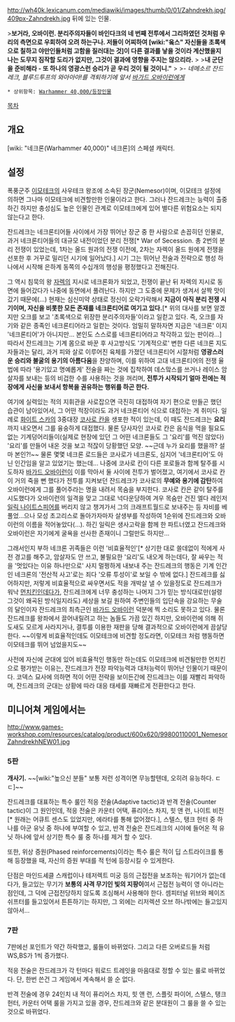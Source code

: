 {{{+1 '''Nemesor Zahndrekh'''}}}
{{{+1 네메소르 잔드레크}}}

http://wh40k.lexicanum.com/mediawiki/images/thumb/0/01/Zahndrekh.jpg/409px-Zahndrekh.jpg
뒤에 있는 인물.

>'''보거라, 오바이런. 분리주의자들이 바인다크의 네 번째 전투에서 그리하였던 것처럼 우리의 측면으로 우회하여 오려 하는구나. 저들이 어찌하여 [wiki:"옼스" 자신들을 초록색으로 칠하고 야만인들처럼 고함을 질러대는 것]이 다른 결과를 낳을 것이라 계산했을지 나는 도무지 짐작할 도리가 없지만, 그것이 결과에 영향을 주지는 않으리라.'''
>
>'''내 군단을 준비해라 - 또 하나의 영광스런 승리가 곧 우리 것이 될 것이니."'''
>
>'' - 네메소르 잔드레크, 블루드투프의 와아아아!를 격퇴하기에 앞서 [[바가드 오바이런]]에게''
 * 상위항목: [[Warhammer 40,000/등장인물]]

[[목차]]

== 개요 ==
[wiki: "네크론(Warhammer 40,000)" 네크론]의 스페셜 캐릭터.

== 설정 ==
폭풍군주 [[이모테크]]의 사우테크 왕조에 소속된 장군(Nemesor)이며, 이모테크 설정에 의하면 그나마 이모테크에 비견할만한 인물이라고 한다. 그러나 잔드레크는 능력이 출중하긴 하지만 충성심도 높은 인물인 관계로 이모테크에게 있어 별다른 위험요소는 되지 않는다고 한다.

잔드레크는 네크론티어들 사이에서 가장 뛰어난 장군 중 한 사람으로 손꼽히던 인물로, 과거 네크론티어들의 대규모 내전이었던 분리 전쟁[* War of Secession. 총 2번의 분리 전쟁이 있었는데, 1차는 올드 원과의 전쟁 이전에, 2차는 자렉이 올드 원에게 전쟁을 선포한 후 거꾸로 밀리던 시기에 일어났다.] 시기 그는 뛰어난 전술과 전략으로 행성 하나에서 시작해 은하계 동쪽의 수십개의 행성을 평정했다고 전해진다.

그 역시 침묵의 왕 [[자렉]]의 지시로 네크론화가 되었고, 전쟁이 끝난 뒤 자렉의 지시로 동면에 들어갔다가 나중에 동면에서 풀려난다. 하지만 그 도중에 문제가 생겨서 살짝 맛이 갔기 때문에(...) 현재는 심신미약 상태로 정신이 오락가락해서 '''지금이 아직 분리 전쟁 시기이며, 자신을 비롯한 모든 존재를 네크론티어로 여기고 있다.'''[* 위의 대사를 보면 알겠지만 오크를 보고 '초록색으로 위장한 분리주의자들'이라고 일컫고 있다. 즉, 오크를 자기와 같은 종족인 네크론티어라고 일컫는 것이다. 엄밀히 말하자면 지금은 '네크론' 이지 '네크론티어'가 아니지만... 본인도 스스로를 네크론티어라고 착각하고 있는 판이라...] 따라서 잔드레크는 기계 몸으로 바꾼 후 사고방식도 '기계적으로' 변한 다른 네크론 지도자들과는 달리, 과거 피와 살로 이루어진 육체를 가졌던 네크론티어 시절처럼 '''영광스러운 승리와 불굴의 용기의 아름다움'''을 찬양하며, 이를 위하여 고대 네크론티어의 전쟁 율법에 따라 '용기있고 명예롭게' 전술을 짜는 것에 집착하여 데스맠스를 쓰거나 레이스 암살자를 보내는 등의 비겁한 수를 사용하는 것을 꺼리며, '''전투가 시작되기 얼마 전에는 적장에게 사신을 보내서 항복을 권유하는 행위를 하곤 한다.'''

여기에 실력있는 적의 지휘관을 사로잡으면 극진히 대접하여 자기 편으로 만들곤 했던 습관이 남아있어서, 그 어떤 적장이라도 과거 네크론티어 식으로 대접하는 게 취미다. 일례로 [[화이트 스카]]의 3중대장 [[코사로 칸]]을 생포한 적이 있는데, 이 때도 잔드레크는 '''요리'''까지 내오면서 그를 융숭하게 대접했다. 물론 당사자인 코사로 칸은 음식을 먹을 필요도 없는 기계덩어리들이(실제로 현장에 있던 그 어떤 네크론들도 그 '요리'를 먹진 않았다) '요리'를 만들어 내온 것을 보고 적잖이 당황했던 모양. ~~근데 누가 요리를 했을까? 설마 본인?!~~ 물론 몇몇 네크론 로드들은 코사로가 네크론도, 심지어 '네크론티어'도 아닌 인간임을 알고 있었기는 했는데... 나중에 코사로 칸이 다른 포로들과 함께 탈주를 시도하자 [[바가드 오바이런]]이 이를 막아서 둘 사이에 전투가 벌어졌고, 여기에서 코사로 칸이 거의 죽을 뻔 했다가 전투를 지켜보던 잔드레크가 코사로의 '''무예와 용기에 감탄'''하여 오바이런에게 그를 풀어주라는 명을 내려서 목숨을 부지한다. 코사로 칸은 같이 탈주를 시도했다가 오바이런의 일격을 맞고 그대로 넉다운당하여 겨우 목숨만 건진 엘다 레인저 [[일릭 나이트스피어]]를 버리지 않고 챙겨가서 그의 크래프트월드로 보내주는 등 자비를 베풀었...으나 모성 초고리스로 돌아가자마자 살생부를 작성하여 1순위에 잔드레크와 오바이런의 이름을 적어놓았다(...). 하긴 일릭은 생사고락을 함께 한 파트너였고 잔드레크와 오바이런은 자기에게 굴욕을 선사한 존재이니 그럴만도 하지만...

그래서인지 부하 네크론 귀족들은 이런 '비효율적인'[* 상기한 대로 쓸데없이 적에게 사전 경고를 해주고, 암살자도 안 쓰고, 불필요한 '요리'도 내오게 하는데다, 잘 싸우는 적을 '멋있다는 이유 하나만으로' 사지 멀쩡하게 내보내 주는 잔드레크의 행동은 기계 인간인 네크론의 '전산적 사고'로는 죄다 '오류 투성이'로 보일 수 밖에 없다.] 잔드레크를 싫어하지만, 저렇게 비효율적으로 싸우면서도 적을 개박살 낼 수 있을정도로 잔드레크가 워낙 [[먼치킨]]인데다가, 잔드레크에게 너무 충성하는 나머지 그가 믿는 방식대로만(설령 그것이 왜곡된 방식일지라도) 세상을 보길 원하여 주변인들의 입단속을 강요하는 무술의 달인이자 잔드레크의 최측근인 [[바가드 오바이런]] 덕분에 찍 소리도 못하고 있다. 물론 잔드레크를 왕좌에서 끌어내릴려고 하는 놈들도 가끔 있긴 하지만, 오바이런에 의해 쥐도새도 모르게 사라지거나, 결투를 이용한 재판을 당해 결과적으로 오바이런에게 끔살당한다. ~~이렇게 비효율적인데도 이모테크에 비견할 정도라면, 이모테크 처럼 행동하면 이모테크를 뛰어 넘었을지도~~

사전에 자신에 군대에 있어 비효율적인 행동만 하는데도 이모테크에 비견될만한 먼치킨으로 평가받는 이유는, 잔드레크가 전장 파악능력과 대처능력이 뛰어난 인물이기 때문이다. 코덱스 묘사에 의하면 적이 어떤 전략을 보이든간에 잔드레크는 이를 재빨리 파악하며, 잔드레크의 군대는 상황에 따라 대응 태세를 재빠르게 전환한다고 한다.   

== 미니어쳐 게임에서는 ==
http://www.games-workshop.com/resources/catalog/product/600x620/99800110001_NemesorZahndrekhNEW01.jpg

=== 5판 ===

'''개사기.''' 
~~[wiki:"높으신 분들" 보통 저런 성격이면 무능할텐데, 오히려 유능하다. ㄷㄷ]~~

잔드레크를 대표하는 특수 룰인 적응 전술(Adaptive tactic)과 반격 전술(Counter tactic)이 그 원인인데, 적응 전술은 카운터 어택, 퓨리어스 차지, 힛 앤 런, 나이트 비전[* 원래는 어큐트 센스도 있었지만, 에라타를 통해 없어졌다.], 스텔스, 탱크 헌터 중 하나를 아군 유닛 중 하나에 부여할 수 있고, 반격 전술은 잔드레크의 시야에 들어온 적 유닛 하나에 앞서 상기한 특수 룰 중 하나를 제거 할 수 있다.

또한, 위상 증원(Phased reinforcements)이라는 특수 룰은 적이 딥 스트라이크를 통해 등장했을 때, 자신의 증원 부대를 적 턴에 등장시킬 수 있게한다.

단점은 마인드셰클 스캐럽이나 테저렉트 미궁 등의 근접전을 보조하는 워기어가 없는데다가, 들고있는 무기가 '''보통의 사격 무기인 빛의 지팡이'''여서 근접전 능력이 영 아니라는 점인데, 그 덕에 근접전당하지 않도록 조심해서 사용해야 한다. 셈피터널 위브와 페이즈 쉬프터를 들고있어서 튼튼하기는 하지만, 그 외에는 리저렉션 오브 하나밖에는 들고있지 않아서...

=== 7판 ===
7판에선 포인트가 약간 하락했고, 룰들이 바뀌었다. 그리고 다른 오버로드들 처럼 WS,BS가 1씩 증가했다.

적응 전술은 잔드레크가 각 턴마다 워로드 트레잇을 마음대로 정할 수 있는 룰로 바뀌었다. 단, 한번 쓴건 그 게임에서 계속해서 쓸 순 없다. 

반격 전술에 경우 24인치 내 적이 퓨리어스 차지, 힛 앤 런, 스플릿 파이어, 스텔스, 탱크 헌터, 카운터 어택 룰을 가지고 있을 경우, 잔드레크와 같은 분대원이 그 룰을 쓸 수 있는 것으로 바뀌었다. 

